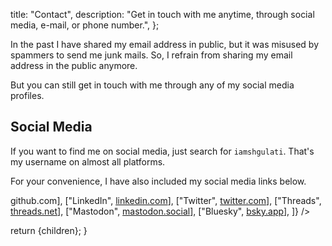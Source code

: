   title: "Contact",
  description:
    "Get in touch with me anytime, through social media, e-mail, or phone number.",
};


In the past I have shared my email address in public, but it was misused by spammers to send me junk mails.
So, I refrain from sharing my email address in the public anymore.

But you can still get in touch with me through any of my social media profiles.

## Social Media

If you want to find me on social media, just search for `iamshgulati`. That's my username on almost all platforms.

For your convenience, I have also included my social media links below.

<Table
  header={["Social", "Link"]}
  rows={[
    ["GitHub", <a href={siteConfig.links.github}>github.com</a>],
    ["LinkedIn", <a href={siteConfig.links.linkedin}>linkedin.com</a>],
    ["Twitter", <a href={siteConfig.links.twitter}>twitter.com</a>],
    ["Threads", <a href={siteConfig.links.threads}>threads.net</a>],
    ["Mastodon", <a href={siteConfig.links.mastodon}>mastodon.social</a>],
    ["Bluesky", <a href={siteConfig.links.bluesky}>bsky.app</a>],
  ]}
/>

  return <ContentLayout metadata={metadata}>{children}</ContentLayout>;
}
